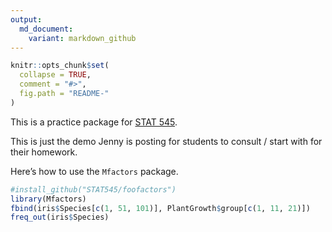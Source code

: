 ```yaml
---
output:
  md_document:
    variant: markdown_github
---
```


<!-- README.md is generated from README.Rmd. Please edit that file -->

```r
knitr::opts_chunk$set(
  collapse = TRUE,
  comment = "#>",
  fig.path = "README-"
)
```

This is a practice package for [STAT 545](http://stat545-ubc.github.io).

This is just the demo Jenny is posting for students to consult / start with for their homework.

Here's how to use the `Mfactors` package.


```r
#install_github("STAT545/foofactors")
library(Mfactors)
fbind(iris$Species[c(1, 51, 101)], PlantGrowth$group[c(1, 11, 21)])
freq_out(iris$Species)
```

